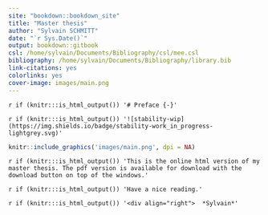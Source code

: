 ```yaml
--- 
site: "bookdown::bookdown_site"
title: "Master thesis"
author: "Sylvain SCHMITT"
date: "`r Sys.Date()`"
output: bookdown::gitbook
csl: /home/sylvain/Documents/Bibliography/csl/mee.csl
bibliography: /home/sylvain/Documents/Bibliography/library.bib
link-citations: yes
colorlinks: yes
cover-image: images/main.png
---
```


`r if (knitr:::is_html_output()) '# Preface {-}'`

`r if (knitr:::is_html_output()) '![stability-wip](https://img.shields.io/badge/stability-work_in_progress-lightgrey.svg)'`

```r
knitr::include_graphics('images/main.png', dpi = NA)
```

`r if (knitr:::is_html_output()) 'This is the online html version of my master thesis. The pdf version is available for download with the download button on top of the windows.'`

`r if (knitr:::is_html_output()) 'Have a nice reading.'`

`r if (knitr:::is_html_output()) '<div align="right">  *Sylvain*'`
